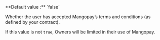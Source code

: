 <ResponseField name="TermsAndConditionsAccepted" type="boolean">
  **Default value :** `false`
  
  Whether the user has accepted Mangopay’s terms and conditions (as defined by your contract).

  If this value is not `true`, Owners will be limited in their use of Mangopay.
</ResponseField>